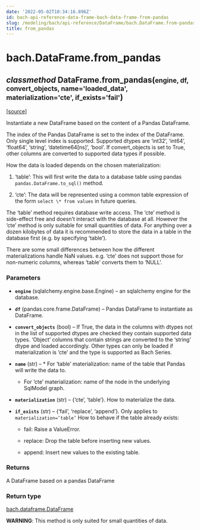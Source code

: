 ```yaml
---
date: '2022-05-02T10:34:16.896Z'
id: bach-api-reference-data-frame-bach-data-frame-from-pandas
slug: /modeling/bach/api-reference/DataFrame/bach.DataFrame.from-pandas/
title: from_pandas
---
```


# bach.DataFrame.from_pandas

<div class="method">

<h2 class="signature-method"><span class="type-annotation"><em>classmethod</em></span> <span class="additional-name">DataFrame.</span><span class="name">from_pandas(</span><small class="parameter-list"><span class="parameter" id="engine">engine</span>, <span class="parameter" id="df">df</span>, <span class="parameter" id="convert_objects">convert_objects</span>, <span class="parameter" id="name">name='loaded_data'</span>, <span class="parameter" id="materialization">materialization='cte'</span>, <span class="parameter" id="if_exists">if_exists='fail'</span></small>)</h2>


&#8203;<span class="view-source">[[source]](https://github.com/objectiv/objectiv-analytics/blob/main/bach/bach/dataframe.py)</span>

<div class="content">

Instantiate a new DataFrame based on the content of a Pandas DataFrame.

The index of the Pandas DataFrame is set to the index of the DataFrame. Only single level index is
supported. Supported dtypes are ‘int32’, ‘int64’, ‘float64’, ‘string’, ‘datetime64[ns]’, ‘bool’. If
convert_objects is set to True, other columns are converted to supported data types if possible.

How the data is loaded depends on the chosen materialization:

1. ‘table’: This will first write the data to a database table using pandas
`pandas.DataFrame.to_sql()` method.

2. ‘cte’: The data will be represented using a common table expression of the form
`select \* from values` in future queries.

The ‘table’ method requires database write access. The ‘cte’ method is side-effect free and doesn’t
interact with the database at all. However the ‘cte’ method is only suitable for small quantities
of data. For anything over a dozen kilobytes of data it is recommended to store the data in a table
in the database first (e.g. by specifying ‘table’).

There are some small differences between how the different materializations handle NaN values. e.g.
‘cte’ does not support those for non-numeric columns, whereas ‘table’ converts them to ‘NULL’.


### Parameters

* **`engine`** (sqlalchemy.engine.base.Engine) – an sqlalchemy engine for the database.

* **`df`** (pandas.core.frame.DataFrame) – Pandas DataFrame to instantiate as DataFrame.

* **`convert_objects`** (bool) – If True, the data in the columns with dtypes not in the list of supported
dtypes are checked they contain supported data types. ‘Object’ columns that contain strings are
converted to the ‘string’ dtype and loaded accordingly. Other types can only be loaded if
materialization is ‘cte’ and the type is supported as Bach Series.

* **`name`** (str) –   * For ‘table’ materialization: name of the table that Pandas will write the data to.

  * For ‘cte’ materialization: name of the node in the underlying SqlModel graph.


* **`materialization`** (str) – {‘cte’, ‘table’}. How to materialize the data.

* **`if_exists`** (str) – {‘fail’, ‘replace’, ‘append’}. Only applies to `materialization=’table’`
How to behave if the table already exists:

  * fail: Raise a ValueError.

  * replace: Drop the table before inserting new values.

  * append: Insert new values to the existing table.




### Returns

A DataFrame based on a pandas DataFrame



### Return type

[bach.dataframe.DataFrame](/docs/modeling/bach/api-reference/DataFrame/bach.DataFrame/#bach.DataFrame)


**WARNING**: This method is only suited for small quantities of data.


</div>

</div>
